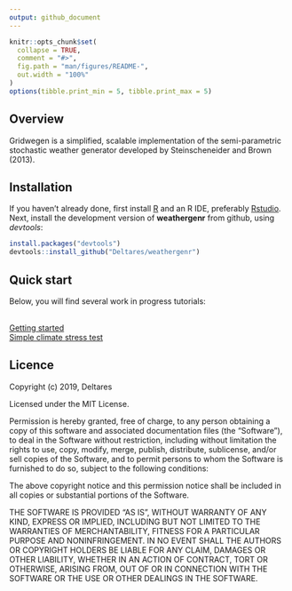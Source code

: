 ```yaml
---
output: github_document
---
```


<!-- README.md is generated from README.Rmd. Please edit that file -->

```r
knitr::opts_chunk$set(
  collapse = TRUE,
  comment = "#>",
  fig.path = "man/figures/README-",
  out.width = "100%"
)
options(tibble.print_min = 5, tibble.print_max = 5)
```

## Overview

Gridwegen is a simplified, scalable implementation of the semi-parametric stochastic weather generator developed by Steinscheneider and Brown (2013).

## Installation

If you haven't already done, first install [R](https://cran.r-project.org/bin/windows/base/) and an R IDE, preferably [Rstudio](https://posit.co/download/rstudio-desktop/). Next, install the development version of **weathergenr** from github, using *devtools*:  

```r
install.packages("devtools")
devtools::install_github("Deltares/weathergenr")
```

## Quick start

Below, you will find several work in progress tutorials:  


<br />
[Getting started](http://htmlpreview.github.io/?https://github.com/Deltares/weathergenr/blob/dev/vignettes/Getting_started.html)
<br />
[Simple climate stress test](http://htmlpreview.github.io/?https://github.com/Deltares/weathergenr/blob/dev/vignettes/Climate_stress_test.html)

## Licence

Copyright (c) 2019, Deltares

Licensed under the MIT License.

Permission is hereby granted, free of charge, to any person obtaining a copy of this software and associated documentation files (the "Software"), to deal in the Software without restriction, including without limitation the rights to use, copy, modify, merge, publish, distribute, sublicense, and/or sell copies of the Software, and to permit persons to whom the Software is furnished to do so, subject to the following conditions:

The above copyright notice and this permission notice shall be included in all copies or substantial portions of the Software.

THE SOFTWARE IS PROVIDED "AS IS", WITHOUT WARRANTY OF ANY KIND, EXPRESS OR IMPLIED, INCLUDING BUT NOT LIMITED TO THE WARRANTIES OF MERCHANTABILITY, FITNESS FOR A PARTICULAR PURPOSE AND NONINFRINGEMENT. IN NO EVENT SHALL THE AUTHORS OR COPYRIGHT HOLDERS BE LIABLE FOR ANY CLAIM, DAMAGES OR OTHER LIABILITY, WHETHER IN AN ACTION OF CONTRACT, TORT OR OTHERWISE, ARISING FROM, OUT OF OR IN CONNECTION WITH THE SOFTWARE OR THE USE OR OTHER DEALINGS IN THE SOFTWARE.
